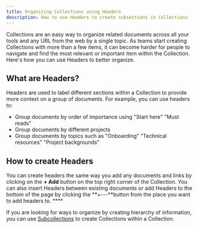 ```yaml
---
title: Organizing Collections using Headers
description: How to use Headers to create subsections in Collections
---
```


Collections are an easy way to organize related documents across all your tools and any URL from the web by a single topic. As teams start creating Collections with more than a few items, it can become harder for people to navigate and find the most relevant or important item within the Collection. Here's how you can use Headers to better organize.

## What are Headers?

Headers are used to label different sections within a Collection to provide more context on a group of documents. For example, you can use headers to:

* Group documents by order of importance using "Start here" "Must reads"
* Group documents by different projects
* Group documents by topics such as "Onboarding" "Technical resources" "Project backgrounds"

## How to create Headers

You can create headers the same way you add any documents and links by clicking on the **+ Add** button on the top right corner of the Collection. You can also insert Headers between existing documents or add Headers to the bottom of the page by clicking the **+---**button from the place you want to add headers to. ****

If you are looking for ways to organize by creating hierarchy of information, you can use [Subcollections]() to create Collections within a Collection.
